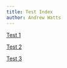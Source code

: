 ```yaml
---
title: Test Index
author: Andrew Watts
---
```


[Test 1](blank_tests/Test1.pdf)

[Test 2](blank_tests/Test2.pdf)

[Test 3](blank_tests/Test3.pdf)